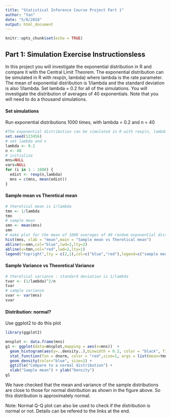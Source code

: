 ```yaml
---
title: "Statistical Inference Course Project Part 1"
author: "Yan"
date: "5/8/2018"
output: html_document
---
```


```r
knitr::opts_chunk$set(echo = TRUE)
```


## Part 1: Simulation Exercise Instructionsless 

In this project you will investigate the exponential distribution in R and compare it with the Central Limit Theorem. The exponential distribution can be simulated in R with rexp(n, lambda) where lambda is the rate parameter. The mean of exponential distribution is 1/lambda and the standard deviation is also 1/lambda. Set lambda = 0.2 for all of the simulations. You will investigate the distribution of averages of 40 exponentials. Note that you will need to do a thousand simulations.

#### Set simulations

Run exponential distributions 1000 times, with lambda = 0.2 and n = 40

```r
#The exponential distribution can be simulated in R with rexp(n, lambda) where lambda is the rate parameter. The mean of exponential distribution is 1/lambda and the standard deviation is also 1/lambda.
set.seed(123456)
# set lambda and n
lambda <- 0.2
n <- 40
# initialize
mns=NULL
vars=NULL
for (i in 1 : 1000) {
  edist <- rexp(n,lambda)
  mns = c(mns, mean(edist))
}
```

#### Sample mean vs Theretical mean

```r
# theretical mean is 1/lambda
tmn <- 1/lambda
tmn
# sample mean
smn <- mean(mns)
smn
# make plot for the mean of 1000 averages of 40 random exponential distrubutions, and compare sample mean and theretical mean
hist(mns, xlab = "mean",main = "Sample mean vs Theretical mean")
abline(v=smn,col="blue",lwd=2,lty=2)
abline(v=tmn,col="red",lwd=2,lty=1)
legend("topright",lty = c(2,1),col=c("blue","red"),legend=c("sample mean","theretical mean"))
```

#### Sample Variance vs Theoretical Variance

```r
# theretical variance : standard deviation is 1/lambda
tvar <- (1/lambda)^2/n
tvar
# sample variance
svar <- var(mns)
svar
```

#### Distribution: normal?

Use ggplot2 to do this plot

```r
library(ggplot2)
```

```r
mnsplot <- data.frame(mns)
g1 <- ggplot(data=mnsplot,mapping = aes(x=mns))  +
  geom_histogram(aes(y=..density..),binwidth = 0.2, color = "black", fill = "white") + 
  stat_function(fun = dnorm, color = "red",size=1, args = list(mean=tmn,sd=sqrt(tvar))) +
  geom_density(color="blue", size=1) + 
  ggtitle("Compare to a normal distribution") + 
  xlab("Sample mean") + ylab("Density")
g1
```

We have checked that the mean and variance of the sample distributions are close to those for normal distribution as shown in the figure above. So this distribution is approximately normal.  

Note: Normal Q-Q plot can also be used to check if the distribution is normal or not. Details can be refered to the links at the end.  



